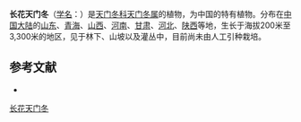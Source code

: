 {{Speciesbox
| name = 长花天门冬
| status = 
| status_system = 
| image =
| genus = Asparagus
| species = longiflorus
| authority = Franch.
}}

'''长花天门冬'''（[[学名|学名]]：{{lang|la|''Asparagus longiflorus''}}）是[[天门冬科|天门冬科]][[天门冬属|天门冬属]]的植物，为中国的特有植物。分布在[[中国大陆|中国大陆]]的[[山东|山东]]、[[青海|青海]]、[[山西|山西]]、[[河南|河南]]、[[甘肃|甘肃]]、[[河北|河北]]、[[陕西|陕西]]等地，生长于海拔200米至3,300米的地区，见于林下、山坡以及灌丛中，目前尚未由人工引种栽培。

== 参考文献 ==
<div class="references-small">
* {{cite web| url =http://www.bioinfo.cn/db05/KmzwSpecies.php?action=view&id=1919| title =长花天门冬| work =《中国高等植物数据库全库》| publisher =中国科学院微生物研究所| author =昆明植物研究所| accessdate =2009-02-22| deadurl =yes| archiveurl =https://web.archive.org/web/20160305024644/http://www.bioinfo.cn/db05/KmzwSpecies.php?action=view&id=1919| archivedate =2016-03-05}}
</div>
{{Taxonbar|from=Q15225741}}

[[Category:天门冬属|长花天门冬]]


{{植物小作品}}